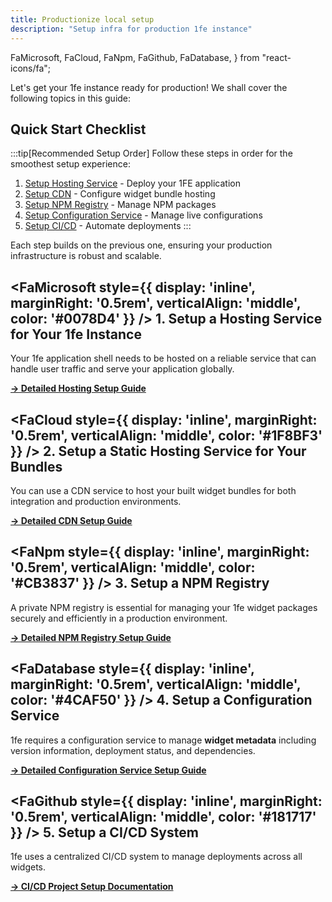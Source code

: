 ```yaml
---
title: Productionize local setup
description: "Setup infra for production 1fe instance"
---
```


  FaMicrosoft,
  FaCloud,
  FaNpm,
  FaGithub,
  FaDatabase,
} from "react-icons/fa";

Let's get your 1fe instance ready for production! We shall cover the following topics in this guide:

## Quick Start Checklist

:::tip[Recommended Setup Order]
Follow these steps in order for the smoothest setup experience:

1. [Setup Hosting Service](/infrastructure/hosting-setup/) - Deploy your 1FE application
2. [Setup CDN](/infrastructure/cdn-setup/) - Configure widget bundle hosting  
3. [Setup NPM Registry](/infrastructure/npm-registry-setup/) - Manage NPM packages
4. [Setup Configuration Service](/infrastructure/configuration-setup/) - Manage live configurations
5. [Setup CI/CD](/infrastructure/project-setup/) - Automate deployments
:::

Each step builds on the previous one, ensuring your production infrastructure is robust and scalable.

## <FaMicrosoft style={{ display: 'inline', marginRight: '0.5rem', verticalAlign: 'middle', color: '#0078D4' }} /> 1. Setup a Hosting Service for Your 1fe Instance

Your 1fe application shell needs to be hosted on a reliable service that can handle user traffic and serve your application globally.

**[→ Detailed Hosting Setup Guide](/infrastructure/hosting-setup/)**

## <FaCloud style={{ display: 'inline', marginRight: '0.5rem', verticalAlign: 'middle', color: '#1F8BF3' }} /> 2. Setup a Static Hosting Service for Your Bundles

You can use a CDN service to host your built widget bundles for both integration and production environments.

**[→ Detailed CDN Setup Guide](/infrastructure/cdn-setup/)**


## <FaNpm style={{ display: 'inline', marginRight: '0.5rem', verticalAlign: 'middle', color: '#CB3837' }} /> 3. Setup a NPM Registry

A private NPM registry is essential for managing your 1fe widget packages securely and efficiently in a production environment.

**[→ Detailed NPM Registry Setup Guide](/infrastructure/npm-registry-setup/)**

## <FaDatabase style={{ display: 'inline', marginRight: '0.5rem', verticalAlign: 'middle', color: '#4CAF50' }} /> 4. Setup a Configuration Service


1fe requires a configuration service to manage **widget metadata** including version information, deployment status, and dependencies.


**[→ Detailed Configuration Service Setup Guide](/infrastructure/configuration-setup/)**

## <FaGithub style={{ display: 'inline', marginRight: '0.5rem', verticalAlign: 'middle', color: '#181717' }} /> 5. Setup a CI/CD System

1fe uses a centralized CI/CD system to manage deployments across all widgets.

**[→ CI/CD Project Setup Documentation](/infrastructure/project-setup/)**
